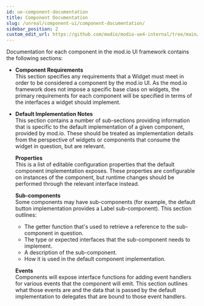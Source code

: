 ```yaml
---
id: ue-component-documentation
title: Component Documentation
slug: /unreal/component-ui/component-documentation/
sidebar_position: 2
custom_edit_url: https://github.com/modio/modio-ue4-internal/tree/main/Plugins/ModioComponentUI/Doc/component-ui/component_documentation.mdx
---
```



Documentation for each component in the mod.io UI framework contains the following sections:

* **Component Requirements**  
  This section specifies any requirements that a Widget must meet in order to be considered a component by the mod.io UI. As the mod.io framework does not impose a specific base class on widgets, the primary requirements for each component will be specified in terms of the interfaces a widget should implement.

* **Default Implementation Notes**  
  This section contains a number of sub-sections providing information that is specific to the default implementation of a given component, provided by mod.io. These should be treated as implementation details from the perspective of widgets or components that consume the widget in question, but are relevant.

  **Properties**  
  This is a list of editable configuration properties that the default component implementation exposes. These properties are configurable on instances of the component, but runtime changes should be performed through the relevant interface instead.

  **Sub-components**  
  Some components may have sub-components (for example, the default button implementation provides a Label sub-component). This section outlines:
  
  - The getter function that's used to retrieve a reference to the sub-component in question.
  - The type or expected interfaces that the sub-component needs to implement.
  - A description of the sub-component.
  - How it is used in the default component implementation.

  **Events**  
  Components will expose interface functions for adding event handlers for various events that the component will emit. This section outlines what those events are and the data that is passed by the default implementation to delegates that are bound to those event handlers.